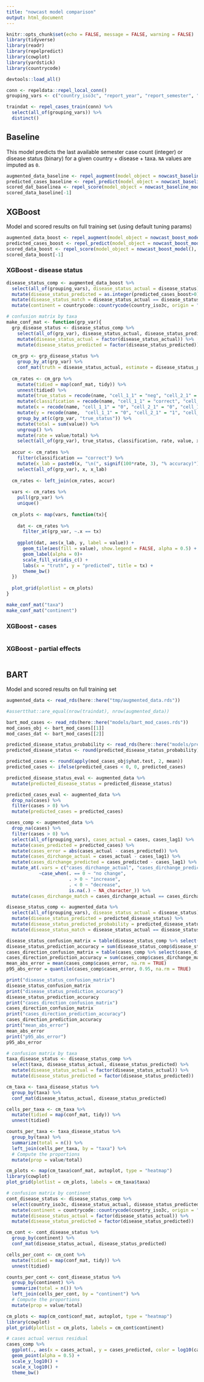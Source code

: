 ```yaml
---
title: "nowcast model comparison"
output: html_document
---
```


```r
knitr::opts_chunk$set(echo = FALSE, message = FALSE, warning = FALSE)
library(tidyverse)
library(readr)
library(repelpredict)
library(cowplot)
library(yardstick)
library(countrycode)

devtools::load_all()

conn <- repeldata::repel_local_conn()
grouping_vars <- c("country_iso3c", "report_year", "report_semester", "disease", "disease_population", "taxa")

traindat <- repel_cases_train(conn) %>%
  select(all_of(grouping_vars)) %>%
  distinct()
```

## Baseline
This model predicts the last available semester case count (integer) or disease status (binary) for a given country + disease + taxa. `NA` values are imputed as `0`. 

```r
augmented_data_baseline <- repel_augment(model_object = nowcast_baseline_model(), conn = conn, newdata = traindat)
predicted_cases_baseline <- repel_predict(model_object = nowcast_baseline_model(), newdata = augmented_data_baseline)
scored_dat_baselinea <- repel_score(model_object = nowcast_baseline_model(), augmented_data = augmented_data_baseline, predicted_cases = predicted_cases_baseline)
scored_data_baseline[-1]
```

## XGBoost
Model and scored results on full training set (using default tuning params)
```r
augmented_data_boost <- repel_augment(model_object = nowcast_boost_model(), conn = conn, newdata = traindat)
predicted_cases_boost <- repel_predict(model_object = nowcast_boost_model(), newdata = augmented_data_boost)
scored_data_boost <- repel_score(model_object = nowcast_boost_model(), augmented_data = augmented_data_boost, predicted_cases = predicted_cases_boost)
scored_data_boost[-1]
```

### XGBoost - disease status
```r
disease_status_comp <- augmented_data_boost %>%
  select(all_of(grouping_vars), disease_status_actual = disease_status) %>%
  mutate(disease_status_predicted = as.integer(predicted_cases_boost>0)) %>%
  mutate(disease_status_match = disease_status_actual == disease_status_predicted) %>% 
  mutate(continent = countrycode::countrycode(country_iso3c, origin = "iso3c", destination = "continent")) 

# confusion matrix by taxa
make_conf_mat <- function(grp_var){
  grp_disease_status <- disease_status_comp %>%
    select(all_of(grp_var), disease_status_actual, disease_status_predicted) %>%
    mutate(disease_status_actual = factor(disease_status_actual)) %>%
    mutate(disease_status_predicted = factor(disease_status_predicted))
  
  cm_grp <- grp_disease_status %>%
    group_by_at(grp_var) %>%
    conf_mat(truth = disease_status_actual, estimate = disease_status_predicted)
  
  cm_rates <- cm_grp %>%
    mutate(tidied = map(conf_mat, tidy)) %>%
    unnest(tidied) %>% 
    mutate(true_status = recode(name, "cell_1_1" = "neg", "cell_2_1" = "neg", "cell_1_2" = "pos", "cell_2_2" = "pos")) %>% 
    mutate(classification = recode(name, "cell_1_1" = "correct", "cell_2_1" = "incorrect", "cell_1_2" = "incorrect", "cell_2_2" = "correct")) %>% 
    mutate(x = recode(name, "cell_1_1" = "0", "cell_2_1" = "0", "cell_1_2" = "1", "cell_2_2" = "1")) %>% 
    mutate(y = recode(name,  "cell_1_1" = "0", "cell_2_1" = "1", "cell_1_2" = "0", "cell_2_2" = "1")) %>% 
    group_by_at(c(grp_var, "true_status")) %>%
    mutate(total = sum(value)) %>% 
    ungroup() %>% 
    mutate(rate = value/total) %>% 
    select(all_of(grp_var), true_status, classification, rate, value, x, y)
  
  accur <- cm_rates %>% 
    filter(classification == "correct") %>% 
    mutate(x_lab = paste0(x, "\n(", signif(100*rate, 3), "% accuracy)")) %>% 
    select(all_of(grp_var), x, x_lab)
  
  cm_rates <- left_join(cm_rates, accur)
  
  vars <- cm_rates %>% 
    pull(grp_var) %>% 
    unique()
  
  cm_plots <- map(vars, function(tx){
    
    dat <- cm_rates %>% 
      filter_at(grp_var, ~.x == tx)
    
    ggplot(dat, aes(x_lab, y, label = value)) +
      geom_tile(aes(fill = value), show.legend = FALSE, alpha = 0.5) +
      geom_label(alpha = 0)+
      scale_fill_viridis_c() +
      labs(x = "truth", y = "predicted", title = tx) +
      theme_bw()
  })
  
  plot_grid(plotlist = cm_plots)
}

make_conf_mat("taxa")
make_conf_mat("continent")

```

### XGBoost - cases
```r

```

### XGBoost - partial effects
```r

```



## BART
Model and scored results on full training set
```r

augmented_data <- read_rds(here::here("tmp/augmented_data.rds"))

#assertthat::are_equal(nrow(traindat), nrow(augmented_data))

bart_mod_cases <- read_rds(here::here("models/bart_mod_cases.rds"))
mod_cases_obj <- bart_mod_cases[[1]]
mod_cases_dat <- bart_mod_cases[[2]]

predicted_disease_status_probability <- read_rds(here::here("models/predicted_disease_status_probability.rds"))
predicted_disease_status <- round(predicted_disease_status_probability)

predicted_cases <- round(apply(mod_cases_obj$yhat.test, 2, mean))
predicted_cases <- ifelse(predicted_cases < 0, 0, predicted_cases)

predicted_disease_status_eval <- augmented_data %>%
  mutate(predicted_disease_status = predicted_disease_status)

predicted_cases_eval <- augmented_data %>%
  drop_na(cases) %>%
  filter(cases > 0) %>%
  mutate(predicted_cases = predicted_cases)

cases_comp <- augmented_data %>%
  drop_na(cases) %>%
  filter(cases > 0) %>%
  select(all_of(grouping_vars), cases_actual = cases, cases_lag1) %>%
  mutate(cases_predicted = predicted_cases) %>%
  mutate(cases_error = abs(cases_actual - cases_predicted)) %>%
  mutate(cases_dirchange_actual = cases_actual - cases_lag1) %>%
  mutate(cases_dirchange_predicted = cases_predicted - cases_lag1) %>%
  mutate_at(.vars = c("cases_dirchange_actual", "cases_dirchange_predicted"),
            ~case_when(. == 0 ~ "no change",
                       . > 0 ~ "increase",
                       . < 0 ~ "decrease",
                       is.na(.) ~ NA_character_)) %>%
  mutate(cases_dirchange_match = cases_dirchange_actual == cases_dirchange_predicted)

disease_status_comp <- augmented_data %>%
  select(all_of(grouping_vars), disease_status_actual = disease_status) %>%
  mutate(disease_status_predicted = predicted_disease_status) %>%
  mutate(disease_status_predicted_probability = predicted_disease_status_probability) %>%
  mutate(disease_status_match = disease_status_actual == disease_status_predicted)

disease_status_confusion_matrix = table(disease_status_comp %>% select(disease_status_actual, disease_status_predicted))
disease_status_prediction_accuracy = sum(disease_status_comp$disease_status_match, na.rm = TRUE)/nrow(disease_status_comp %>% drop_na(disease_status_match))
cases_direction_confusion_matrix = table(cases_comp %>% select(cases_dirchange_actual, cases_dirchange_predicted)) #this automatically removes NA
cases_direction_prediction_accuracy = sum(cases_comp$cases_dirchange_match, na.rm = TRUE)/nrow(cases_comp %>% drop_na(cases_dirchange_match))
mean_abs_error = mean(cases_comp$cases_error, na.rm = TRUE)
p95_abs_error = quantile(cases_comp$cases_error, 0.95, na.rm = TRUE)

print("disease_status_confusion_matrix")
disease_status_confusion_matrix
print("disease_status_prediction_accuracy")
disease_status_prediction_accuracy
print("cases_direction_confusion_matrix")
cases_direction_confusion_matrix
print("cases_direction_prediction_accuracy")
cases_direction_prediction_accuracy
print("mean_abs_error")
mean_abs_error
print("p95_abs_error")
p95_abs_error

# confusion matrix by taxa
taxa_disease_status <- disease_status_comp %>%
  select(taxa, disease_status_actual, disease_status_predicted) %>%
  mutate(disease_status_actual = factor(disease_status_actual)) %>%
  mutate(disease_status_predicted = factor(disease_status_predicted))

cm_taxa <- taxa_disease_status %>%
  group_by(taxa) %>%
  conf_mat(disease_status_actual, disease_status_predicted)

cells_per_taxa <- cm_taxa %>%
  mutate(tidied = map(conf_mat, tidy)) %>%
  unnest(tidied)

counts_per_taxa <- taxa_disease_status %>%
  group_by(taxa) %>%
  summarize(total = n()) %>%
  left_join(cells_per_taxa, by = "taxa") %>%
  # Compute the proportions
  mutate(prop = value/total)

cm_plots <- map(cm_taxa$conf_mat, autoplot, type = "heatmap")
library(cowplot)
plot_grid(plotlist = cm_plots, labels = cm_taxa$taxa)

# confusion matrix by continent
cont_disease_status <- disease_status_comp %>%
  select(country_iso3c, disease_status_actual, disease_status_predicted) %>%
  mutate(continent = countrycode::countrycode(country_iso3c, origin = "iso3c", destination = "continent")) %>%
  mutate(disease_status_actual = factor(disease_status_actual)) %>%
  mutate(disease_status_predicted = factor(disease_status_predicted))

cm_cont <- cont_disease_status %>%
  group_by(continent) %>%
  conf_mat(disease_status_actual, disease_status_predicted)

cells_per_cont <- cm_cont %>%
  mutate(tidied = map(conf_mat, tidy)) %>%
  unnest(tidied)

counts_per_cont <- cont_disease_status %>%
  group_by(continent) %>%
  summarize(total = n()) %>%
  left_join(cells_per_cont, by = "continent") %>%
  # Compute the proportions
  mutate(prop = value/total)

cm_plots <- map(cm_cont$conf_mat, autoplot, type = "heatmap")
library(cowplot)
plot_grid(plotlist = cm_plots, labels = cm_cont$continent)

# cases actual versus residual
cases_comp %>%
  ggplot(., aes(x = cases_actual, y = cases_predicted, color = log10(cases_error))) +
  geom_point(alpha = 0.5) +
  scale_y_log10() +
  scale_x_log10() +
  theme_bw()

```


